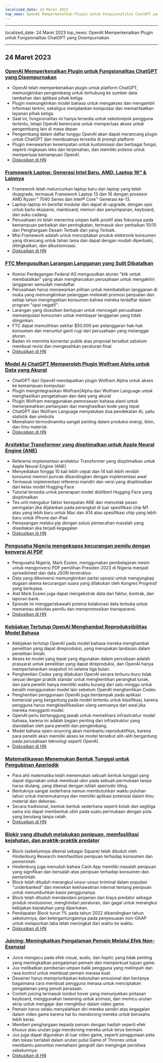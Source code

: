 ```yaml
---
localized_date: 24 Maret 2023
top_news: OpenAI Memperkenalkan Plugin untuk Fungsionalitas ChatGPT yang Disempurnakan
---
```


---

localized_date: 24 Maret 2023
top_news: OpenAI Memperkenalkan Plugin untuk Fungsionalitas ChatGPT yang Disempurnakan

---



<CallToAction />

<Steps>

## 24 Maret 2023

### [OpenAI Memperkenalkan Plugin untuk Fungsionalitas ChatGPT yang Disempurnakan](https://openai.com/blog/chatgpt-plugins)

- OpenAI telah memperkenalkan plugin untuk platform ChatGPT, memungkinkan pengembang untuk terhubung ke sumber data tambahan dan aplikasi pihak ketiga
- Plugin memungkinkan model bahasa untuk mengakses dan mengambil informasi terkini, sekaligus menjalankan komputasi dan memanfaatkan layanan pihak ketiga
- Saat ini, fungsionalitas ini hanya tersedia untuk sekelompok pengguna tertentu, tetapi OpenAI berencana untuk memperluas akses untuk pengembang lain di masa depan
- Pengembang dalam daftar tunggu OpenAI akan dapat merancang plugin untuk ChatGPT dan membuatnya tersedia di prompt platform
- Plugin menawarkan kesempatan untuk kustomisasi dan berbagai fungsi, seperti ringkasan teks dan terjemahan, dan memiliki potensi untuk memperluas kemampuan OpenAI.
- [Diskusikan di HN](http://news.ycombinator.com/item?id=35277677)

### [Framework Laptop: Generasi Intel Baru, AMD, Laptop 16" & Lainnya](https://frame.work/)

- Framework telah meluncurkan laptop baru dan laptop yang telah diupgrade, termasuk Framework Laptop 13 dan 16 dengan prosesor AMD Ryzen™ 7040 Series dan Intel® Core™ Generasi ke-13.
- Laptop-laptop ini bersifat modular dan dapat di-upgrade, dengan opsi untuk kartu ekspansi, mainboard, memori dan penyimpanan, keyboard, dan suku cadang.
- Perusahaan ini telah menerima umpan balik positif atas fokusnya pada kemampuan perbaikan dan peningkatan, termasuk skor perbaikan 10/10 dan Penghargaan Desain Terbaik dari yang Terbaik.
- Misi Framework adalah untuk menciptakan produk elektronik konsumen yang dirancang untuk tahan lama dan dapat dengan mudah diperbaiki, ditingkatkan, dan dikustomisasi.
- [Diskusikan di HN](http://news.ycombinator.com/item?id=35277660)

### [FTC Mengusulkan Larangan Langganan yang Sulit Dibatalkan](https://www.theverge.com/2023/3/23/23652373/ftc-click-to-cancel-subscription-service-dark-patterns-ban)

- Komisi Perdagangan Federal AS mengusulkan aturan "klik untuk membatalkan" yang akan mengharuskan perusahaan untuk mengakhiri langganan semudah mendaftar.
- Perusahaan harus menawarkan pilihan untuk membatalkan langganan di muka yang memungkinkan pelanggan melewati promosi penjualan dan setiap tahun mengingatkan konsumen bahwa mereka terdaftar dalam program "opsi negatif".
- Larangan yang diusulkan bertujuan untuk mencegah perusahaan memanipulasi konsumen untuk membayar langganan yang tidak diinginkan.
- FTC dapat memulihkan sekitar $50.000 per pelanggaran hak-hak konsumen dan menuntut ganti rugi dari perusahaan yang melanggar aturan.
- Badan ini meminta komentar publik atas proposal tersebut sebelum membuat revisi dan mengesahkan peraturan final.
- [Diskusikan di HN](http://news.ycombinator.com/item?id=35274519)

### [Model AI ChatGPT Memperoleh Plugin Wolfram Alpha untuk Data yang Akurat](https://writings.stephenwolfram.com/2023/03/chatgpt-gets-its-wolfram-superpowers/)

- ChatGPT dari OpenAI mendapatkan plugin Wolfram Alpha untuk akses ke kemampuan komputasi
- Plugin mengintegrasikan Wolfram|Alpha dan Wolfram Language untuk menghasilkan pengetahuan dan data yang akurat
- Plugin Wolfram menggunakan pemrosesan bahasa alami untuk menerjemahkan pertanyaan dan menghasilkan kode yang tepat
- ChatGPT dan Wolfram Language menyatukan dua pendekatan AI, yaitu statistik dan simbolis
- Memahami termodinamika sangat penting dalam produksi energi, iklim, dan ilmu material.
- [Diskusikan di HN](http://news.ycombinator.com/item?id=35277925)

### [Arsitektur Transformer yang dioptimalkan untuk Apple Neural Engine (ANE)](https://github.com/apple/ml-ane-transformers)

- Referensi implementasi arsitektur Transformer yang dioptimalkan untuk Apple Neural Engine (ANE)
- Menyediakan hingga 10 kali lebih cepat dan 14 kali lebih rendah konsumsi memori puncak dibandingkan dengan implementasi awal
- Termasuk implementasi referensi mandiri dan versi yang dioptimalkan dari kelas model Hugging Face
- Tutorial tersedia untuk penerapan model distilbert Hugging Face yang dioptimalkan
- Tes unit mengukur faktor kecepatan ANE dan mencetak pesan peringatan jika dijalankan pada perangkat di luar spesifikasi chip M1 atau yang lebih baru untuk Mac dan A14 atau spesifikasi chip yang lebih baru untuk iPhone dan iPad
- Pemasangan melalui pip dengan solusi pemecahan masalah yang disediakan jika terjadi kegagalan
- [Diskusikan di HN](http://news.ycombinator.com/item?id=35282325)

### [Pengusaha Nigeria mengekspos kecurangan pemilu dengan konversi AI PDF](https://markessien.com/posts/drama_of_transcription/)

- Pengusaha Nigeria, Mark Essien, menggunakan pembelajaran mesin untuk mengonversi PDF pemilihan Presiden 2023 di Nigeria menjadi spreadsheet dan data JSON terstruktur.
- Data yang dikonversi memungkinkan partai oposisi untuk mengungkap dugaan skema kecurangan suara yang dilakukan oleh Kongres Progresif yang berkuasa.
- Alat Mark Essien juga dapat mengekstrak data dari faktur, kontrak, dan laporan bank.
- Episode ini menggarisbawahi potensi kolaborasi data terbuka untuk memantau aktivitas pemilu dan mempromosikan transparansi.
- [Diskusikan di HN](http://news.ycombinator.com/item?id=35272227)

### [Kebijakan Tertutup OpenAI Menghambat Reproduksibilitas Model Bahasa](https://aisnakeoil.substack.com/p/openais-policies-hinder-reproducible)

- Kebijakan tertutup OpenAI pada model bahasa mereka menghambat penelitian yang dapat direproduksi, yang merupakan landasan dalam penelitian ilmiah.
- Akses ke model yang tepat yang digunakan dalam percobaan adalah prasyarat untuk penelitian yang dapat direproduksi, dan OpenAI hanya mempertahankan snapshot ini selama tiga bulan.
- Penghentian Codex yang dilakukan OpenAI secara terburu-buru tidak sesuai dengan praktik standar untuk menghentikan perangkat lunak, dan para peneliti hanya memiliki waktu kurang dari satu minggu untuk beralih menggunakan model lain sebelum OpenAI menghentikan Codex.
- Penghentian penggunaan OpenAI juga berdampak pada aplikasi komersial yang bergantung pada model tertentu untuk klasifikasi, karena pengguna harus mengklasifikasikan ulang semuanya dari awal jika mereka mengganti model.
- OpenAI perlu bertanggung jawab untuk memelihara infrastruktur model bahasa, karena ini adalah bagian penting dari infrastruktur yang diandalkan oleh para peneliti dan pengembang.
- Model bahasa open-sourcing akan membantu reproduktifitas, karena para peneliti akan memiliki akses ke model tersebut alih-alih bergantung pada perusahaan teknologi seperti OpenAI.
- [Diskusikan di HN](http://news.ycombinator.com/item?id=35269304)

### [Matematikawan Menemukan Bentuk Tunggal untuk Pengubinan Aperiodik](https://www.newscientist.com/article/2365363-mathematicians-discover-shape-that-can-tile-a-wall-and-never-repeat/)

- Para ahli matematika telah menemukan sebuah bentuk tunggal yang dapat digunakan untuk membuat ubin pada sebuah permukaan tanpa harus diulang, yang dikenal dengan istilah aperiodic tiling.
- Bentuknya sangat sederhana namun membutuhkan waktu puluhan tahun untuk menemukannya dan memiliki aplikasi potensial dalam ilmu material dan dekorasi.
- Secara tradisional, bentuk-bentuk sederhana seperti kotak dan segitiga sama sisi dapat membentuk ubin pada suatu permukaan dengan pola yang berulang tanpa celah.
- [Diskusikan di HN](http://news.ycombinator.com/item?id=35273707)

### [Blokir yang dituduh melakukan penipuan, memfasilitasi kejahatan, dan praktik-praktik predator](https://hindenburgresearch.com/block/)

- Block (sebelumnya dikenal sebagai Square) telah dituduh oleh Hindenburg Research memfasilitasi penipuan terhadap konsumen dan pemerintah.
- Hindenburg juga menuduh bahwa Cash App memiliki masalah penipuan yang signifikan dan bersalah atas penipuan terhadap konsumen dan pemerintah.
- Block telah dituduh merangkul unsur-unsur kriminal dalam populasi "underbanked" dan menekan kekhawatiran internal tentang penipuan untuk menumbuhkan basis penggunanya.
- Block telah dituduh mendandani pinjaman dan biaya predator sebagai produk revolusioner, menghindari peraturan, dan gagal untuk merangkul kebijakan kepatuhan yang diperlukan.
- Pendapatan Block turun 1% pada tahun 2022 dibandingkan tahun sebelumnya, dan ketergantungannya pada penyesuaian non-GAAP untuk melaporkan laba telah meningkat dari waktu ke waktu.
- [Diskusikan di HN](http://news.ycombinator.com/item?id=35273782)

### [Juicing: Meningkatkan Pengalaman Pemain Melalui Efek Non-Esensial](https://garden.bradwoods.io/notes/design/juice)

- Juice mengacu pada efek visual, audio, dan haptic yang tidak penting yang meningkatkan pengalaman pemain dan memperkuat tujuan game.
- Jus melibatkan pemberian umpan balik pengguna yang melimpah dan rasa kontrol untuk membuat pemain merasa kuat.
- Desainer harus memprioritaskan kebutuhan emosional dan bertanya bagaimana cara membuat pengguna merasa untuk menciptakan pengalaman yang penuh perasaan.
- Contoh juicing termasuk tombol hover yang menunjukkan pintasan keyboard, menggunakan tweening untuk animasi, dan memicu urutan skrip untuk mengajar dan menghibur dalam video game.
- Pemain harus selalu menyalahkan diri mereka sendiri atas kegagalan dalam video game karena hal itu mendorong mereka untuk berusaha lebih keras.
- Memberi penghargaan kepada pemain dengan hadiah seperti efek khusus atau urutan juga mendorong mereka untuk terus bermain.
- Jus juga dapat digunakan di luar video game, seperti penggunaan peta dan lokasi berlabel dalam urutan judul Game of Thrones untuk membantu penonton memahami geografi dan mengingat peristiwa sebelumnya.
- [Diskusikan di HN](http://news.ycombinator.com/item?id=35273139)

</Steps>
